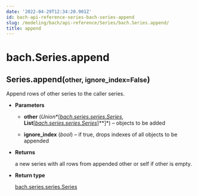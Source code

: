 ```yaml
---
date: '2022-04-29T12:34:20.901Z'
id: bach-api-reference-series-bach-series-append
slug: /modeling/bach/api-reference/Series/bach.Series.append/
title: append
---
```


# bach.Series.append

<div class="method">
<h2 class="signature-class"><span class="additional-name">Series.</span><span class="name">append(</span><small class="parameter-list"><span class="parameter" id="other">other</span>, <span class="parameter" id="ignore_index">ignore_index=False</span></small>)</h2>


<div class="content">

Append rows of other series to the caller series.


* **Parameters**

    
    * **other** (*Union**[*[*bach.series.series.Series*](/docs/modeling/bach/api-reference/Series/bach.Series/#bach.Series)*, **List**[*[*bach.series.series.Series*](/docs/modeling/bach/api-reference/Series/bach.Series/#bach.Series)*]**]*) – objects to be added


    * **ignore_index** (*bool*) – if true, drops indexes of all objects to be appended



* **Returns**

    a new series with all rows from appended other or self if other is empty.



* **Return type**

    [bach.series.series.Series](/docs/modeling/bach/api-reference/Series/bach.Series/#bach.Series)



</div>

</div>
